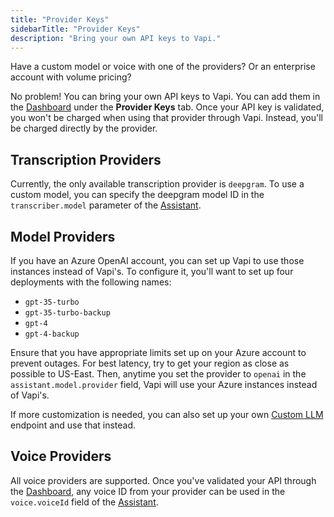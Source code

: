 ```yaml
---
title: "Provider Keys"
sidebarTitle: "Provider Keys"
description: "Bring your own API keys to Vapi."
---
```


Have a custom model or voice with one of the providers? Or an enterprise account with volume pricing?

No problem! You can bring your own API keys to Vapi. You can add them in the [Dashboard](https://dashboard.vapi.ai) under the **Provider Keys** tab. Once your API key is validated, you won't be charged when using that provider through Vapi. Instead, you'll be charged directly by the provider.

## Transcription Providers

Currently, the only available transcription provider is `deepgram`. To use a custom model, you can specify the deepgram model ID in the `transcriber.model` parameter of the [Assistant](/api-reference/assistants/create-assistant).

## Model Providers

If you have an Azure OpenAI account, you can set up Vapi to use those instances instead of Vapi's. To configure it, you'll want to set up four deployments with the following names:

- `gpt-35-turbo`
- `gpt-35-turbo-backup`
- `gpt-4`
- `gpt-4-backup`

Ensure that you have appropriate limits set up on your Azure account to prevent outages. For best latency, try to get your region as close as possible to US-East. Then, anytime you set the provider to `openai` in the `assistant.model.provider` field, Vapi will use your Azure instances instead of Vapi's.

If more customization is needed, you can also set up your own [Custom LLM](/custom_llm) endpoint and use that instead.

## Voice Providers

All voice providers are supported. Once you've validated your API through the [Dashboard](https://dashboard.vapi.ai), any voice ID from your provider can be used in the `voice.voiceId` field of the [Assistant](/api-reference/assistants/create-assistant).
